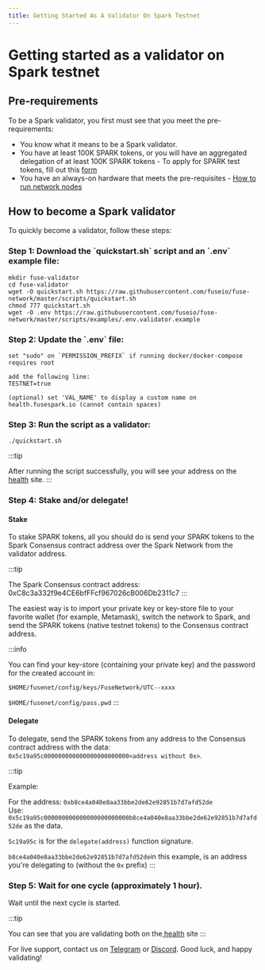 ```yaml
---
title: Getting Started As A Validator On Spark Testnet
---
```

# Getting started as a validator on Spark testnet

## Pre-requirements

To be a Spark validator, you first must see that you meet the pre-requirements:

* You know what it means to be a Spark validator.
* You have at least 100K SPARK tokens, or you will have an aggregated delegation of at least 100K SPARK tokens - To apply for SPARK test tokens, fill out this [form](https://forms.monday.com/forms/b5887fc37b5b287df59422a8ec052a32?r=use1)
* You have an always-on hardware that meets the pre-requisites - [How to run network nodes](../../developers/run-or-access-fuse-nodes.mdx)

## How to become a Spark validator

To quickly become a validator, follow these steps:

### Step 1: Download the \`quickstart.sh\` script and an \`.env\` example file:

```
mkdir fuse-validator
cd fuse-validator
wget -O quickstart.sh https://raw.githubusercontent.com/fuseio/fuse-network/master/scripts/quickstart.sh
chmod 777 quickstart.sh
wget -O .env https://raw.githubusercontent.com/fuseio/fuse-network/master/scripts/examples/.env.validator.example
```

### Step 2: Update the \`.env\` file:

```
set "sudo" on `PERMISSION_PREFIX` if running docker/docker-compose requires root

add the following line:
TESTNET=true

(optional) set 'VAL_NAME' to display a custom name on health.fusespark.io (cannot contain spaces)
```

### Step 3: Run the script as a validator:

```
./quickstart.sh
```

:::tip

After running the script successfully, you will see your address on the [health](https://health.fuse.io/) site.
:::

### Step 4: Stake and/or delegate!

#### Stake

To stake SPARK tokens, all you should do is send your SPARK tokens to the Spark Consensus contract address over the Spark Network from the validator address.

:::tip

The Spark Consensus contract address: 0xC8c3a332f9e4CE6bfFFcf967026cB006Db2311c7
:::

The easiest way is to import your private key or key-store file to your favorite wallet (for example, Metamask), switch the network to Spark, and send the SPARK tokens (native testnet tokens) to the Consensus contract address.

:::info

You can find your key-store (containing your private key) and the password for the created account in:

`$HOME/fusenet/config/keys/FuseNetwork/UTC--xxxx`

`$HOME/fusenet/config/pass.pwd`
:::

#### Delegate

To delegate, send the SPARK tokens from any address to the Consensus contract address with the data: `0x5c19a95c000000000000000000000000<address without 0x>`.

:::tip

Example:

For the address: `0xb8ce4a040e8aa33bbe2de62e92851b7d7afd52de`\
Use: `0x5c19a95c000000000000000000000000b8ce4a040e8aa33bbe2de62e92851b7d7afd52de` as the data.

`5c19a95c` is for the `delegate(address)` function signature.

`b8ce4a040e8aa33bbe2de62e92851b7d7afd52de`in this example, is an address you're delegating to (without the `0x` prefix)
:::

### Step 5: Wait for one cycle (approximately 1 hour).

Wait until the next cycle is started.

:::tip

You can see that you are validating both on the[ health](https://health.fusespark.io) site
:::

For live support, contact us on [Telegram](https://t.me/fuseio) or [Discord](https://discord.gg/tz7ArR). Good luck, and happy validating!
